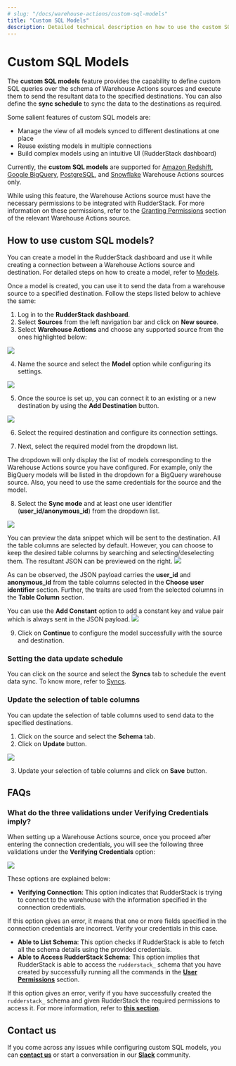 ```yaml
---
# slug: "/docs/warehouse-actions/custom-sql-models"
title: "Custom SQL Models"
description: Detailed technical description on how to use the custom SQL models feature to send the data to the specified destinations.
---
```


# Custom SQL Models

The **custom SQL models** feature provides the capability to define custom SQL queries over the schema of Warehouse Actions sources and execute them to send the resultant data to the specified destinations. You can also define the **sync schedule** to sync the data to the destinations as required.

Some salient features of custom SQL models are:
* Manage the view of all models synced to different destinations at one place
* Reuse existing models in multiple connections
* Build complex models using an intuitive UI (RudderStack dashboard)

<div class="infoBlock">

  Currently, the <strong>custom SQL models</strong> are supported for <a href="https://www.rudderstack.com/docs/warehouse-actions/amazon-redshift/">Amazon Redshift</a>, <a href="https://www.rudderstack.com/docs/warehouse-actions/google-bigquery/">Google BigQuery</a>, <a href="https://www.rudderstack.com/docs/warehouse-actions/postgresql/">PostgreSQL</a>, and <a href="https://www.rudderstack.com/docs/warehouse-actions/snowflake/">Snowflake</a> Warehouse Actions sources only.
</div>

<div class="infoBlock">

While using this feature, the Warehouse Actions source must have the necessary permissions to be integrated with RudderStack. For more information on these permissions, refer to the <a href="https://www.rudderstack.com/docs/warehouse-actions/">Granting Permissions</a> section of the relevant Warehouse Actions source.
</div>

## How to use custom SQL models? 

<div class="infoBlock">
You can create a model in the RudderStack dashboard and use it while creating a connection between a Warehouse Actions source and destination. For detailed steps on how to create a model, refer to <a href="https://www.rudderstack.com/docs/connections/models/">Models</a>.
</div>

Once a model is created, you can use it to send the data from a warehouse source to a specified destination. Follow the steps listed below to achieve the same:

1. Log in to the **RudderStack dashboard**.
2. Select **Sources** from the left navigation bar and click on **New source**.
3. Select **Warehouse Actions** and choose any supported source from the ones highlighted below: 
<img src="../assets/warehouse-actions-sources/warehouse-action-sources.png" />

4. Name the source and select the **Model** option while configuring its settings.
<img src="../assets/warehouse-actions-sources/select-model-option.png" />

5. Once the source is set up, you can connect it to an existing or a new destination by using the **Add Destination** button.  
<img src="../assets/warehouse-actions-sources/add-destination.png" />

6. Select the required destination and configure its connection settings.

7. Next, select the required model from the dropdown list.

<div class="infoBlock">
  
The dropdown will only display the list of models corresponding to the Warehouse Actions source you have configured. For example, only the BigQuery models will be listed in the dropdown for a BigQuery warehouse source. Also, you need to use the same credentials for the source and the model.
</div>

8. Select the **Sync mode** and at least one user identifier (**user_id/anonymous_id**) from the dropdown list.

<img src="../assets/warehouse-actions-sources/configure-model.png" />

<div class="infoBlock">
  
You can preview the data snippet which will be sent to the destination. All the table columns are selected by default. However, you can choose to keep the desired table columns by searching and selecting/deselecting them. The resultant JSON can be previewed on the right.
<img src="../assets/warehouse-actions-sources/models-data-snippet.png" />
</div>

<div class="infoBlock">
  
As can be observed, the JSON payload carries the <strong>user_id</strong> and <strong>anonymous_id</strong> from the table columns selected in the <strong>Choose user identifier</strong> section. Further, the traits are used from the selected columns in the <strong>Table Column</strong> section.
</div>

You can use the **Add Constant** option to add a constant key and value pair which is always sent in the JSON payload.
<img src="../assets/warehouse-actions-sources/add-constant.png" />

9. Click on **Continue** to configure the model successfully with the source and destination.

### Setting the data update schedule

You can click on the source and select the **Syncs** tab to schedule the event data sync. To know more, refer to [Syncs]().

### Update the selection of table columns  

You can update the selection of table columns used to send data to the specified destinations. 

1. Click on the source and select the **Schema** tab.
2. Click on **Update** button.
<img src="../assets/warehouse-actions-sources/update-table-selection.png" />

3. Update your selection of table columns and click on **Save** button.

## FAQs

### What do the three validations under Verifying Credentials imply?

When setting up a Warehouse Actions source, once you proceed after entering the connection credentials, you will see the following three validations under the **Verifying Credentials** option:

<img src="../assets/validations.png" />

These options are explained below:

* **Verifying Connection**: This option indicates that RudderStack is trying to connect to the warehouse with the information specified in the connection credentials. 

<div class="warningBlock">

If this option gives an error, it means that one or more fields specified in the connection credentials are incorrect. Verify your credentials in this case.
</div>

* **Able to List Schema**: This option checks if RudderStack is able to fetch all the schema details using the provided credentials. 
* **Able to Access RudderStack Schema**: This option implies that RudderStack is able to access the `rudderstack_` schema that you have created by successfully running all the commands in the [**User Permissions**](https://rudderstack.com/docs/warehouse-actions/google-bigquery#granting-permissions) section. 

<div class="warningBlock">

If this option gives an error, verify if you have successfully created the `rudderstack_` schema and given RudderStack the required permissions to access it. For more information, refer to [**this section**](https://rudderstack.com/docs/warehouse-actions/google-bigquery#creating-the-rudderstack-schema-and-granting-permissions).
</div>

## Contact us

If you come across any issues while configuring custom SQL models, you can [**contact us**](mailto:%20docs@rudderstack.com) or start a conversation in our [**Slack**](https://rudderstack.com/join-rudderstack-slack-community) community.
